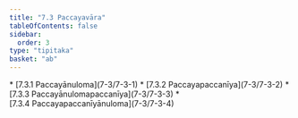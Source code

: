 ```yaml
---
title: "7.3 Paccayavāra"
tableOfContents: false
sidebar:
  order: 3
type: "tipitaka"
basket: "ab"
---
```



<DynamicBreadcrumb />



<TableOfContents>
* [7.3.1 Paccayānuloma](7-3/7-3-1)
* [7.3.2 Paccayapaccanīya](7-3/7-3-2)
* [7.3.3 Paccayānulomapaccanīya](7-3/7-3-3)
* [7.3.4 Paccayapaccanīyānuloma](7-3/7-3-4)
</TableOfContents>